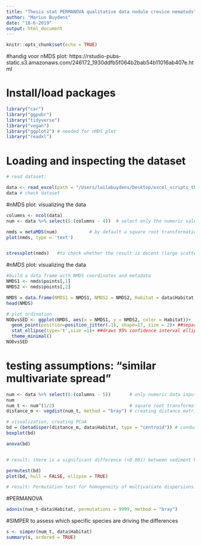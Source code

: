 ```yaml
---
title: "Thesis stat PERMANOVA qualitative data nodule crevice nematods"
author: "Marius Buydens"
date: "18-6-2019"
output: html_document
---
```


```r
knitr::opts_chunk$set(echo = TRUE)
```

#handig voor nMDS plot: https://rstudio-pubs-static.s3.amazonaws.com/246172_1930ddfb5f064b2bab54b11016ab407e.html

# Install/load packages
```r
library("car")
library("ggpubr")
library("tidyverse")
library("vegan")
library("ggplot2") # needed for nMDS plot
library("readxl")
```

# Loading and inspecting the dataset
```r
# read dataset:

data <- read_excel(path = "/Users/lailabuydens/Desktop/excel_scripts_thesis/Nodule_crevice.xlsx", sheet = "Nod_vs_Sed_qual", col_names = TRUE, col_types = NULL, na = "", skip = 0)
data # check dataset
```

#nMDS plot: visualizing the data
```r
columns <- ncol(data)
num <- data %>% select(5:(columns - 4))  # select only the numeric values of the input data, otherwise an error when trying to generate distance matrix

nmds = metaMDS(num)            # by default a square root transformation is carried out
plot(nmds, type = 'text')


stressplot(nmds)   #to check whether the result is decent (large scatter around the line would suggest that original dissimilarities are not well preserved in the reduced number of dimensions)

```

#nMDS plot: visualizing the data
```r

#build a data frame with NMDS coordinates and metadata
NMDS1 <- nmds$points[,1] 
NMDS2 <- nmds$points[,2]

NMDS = data.frame(NMDS1 = NMDS1, NMDS2 = NMDS2, Habitat = data$Habitat, num)
head(NMDS)

# plot ordination
NODvsSED <- ggplot(NMDS, aes(x = NMDS1, y = NMDS2, color = Habitat))+
  geom_point(position=position_jitter(.1), shape=17, size = 2)+ ##separates overlapping points
  stat_ellipse(type='t',size =1)+ ##draws 95% confidence interval ellipses
  theme_minimal()
NODvsSED

```

# testing assumptions: "similar multivariate spread"
```r
num <- data %>% select(6:(columns - 5))       # only numeric data input
num
num_t <- num^(1/2)                            # square root transformation
distance_m <- vegdist(num_t, method = "bray") # creating distance matrix

# visualization, creating PCoA
bd = (betadisper(distance_m, data$Habitat, type = "centroid")) # conduct PERMDISP on distance matrix
boxplot(bd)

anova(bd)


# result: there is a significant difference (<0.001) between sediment habitat and nodule crevice habitat

permutest(bd)
plot(bd, hull = FALSE, ellipse = TRUE)

# result: Permutation test for homogeneity of multivariate dispersions: < 0.001 => assumption is met
```

#PERMANOVA
```r
adonis(num_t~data$Habitat, permutations = 9999, method = "bray")
```


#SIMPER to assess which specific species are driving the differences
```r

s <- simper(num_t, data$Habitat)
summary(s, ordered = TRUE)
```

